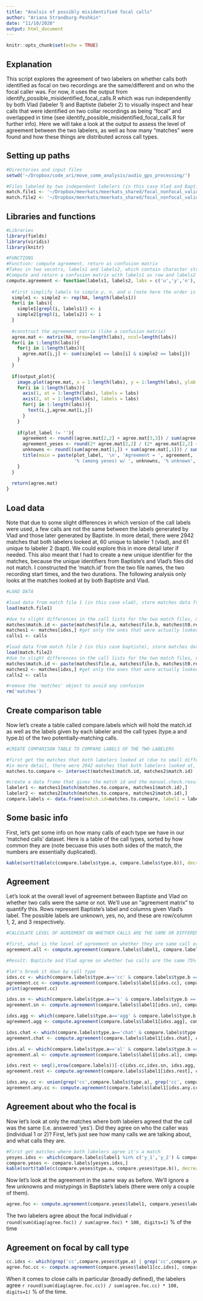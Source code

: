 ```yaml
---
title: "Analsis of possibly misidentified focal calls"
author: "Ariana Strandburg-Peshkin"
date: "11/10/2020"
output: html_document
---
```


```r
knitr::opts_chunk$set(echo = TRUE)
```

## Explanation

This script explores the agreement of two labelers on whether calls both identified as focal on two recordings are the same/different and on who the focal caller was. For now, it uses the output from identify_possible_misidentified_focal_calls.R which was run independently by both Vlad (labeler 1) and Baptiste (labeler 2) to visually inspect and hear calls that were identified on two collar recordings as being "focal" and overlapped in time (see identify_possible_misidentified_focal_calls.R for further info). Here we will take a look at the output to assess the level of agreement between the two labelers, as well as how many "matches" were found and how these things are distributed across call types.

## Setting up paths

```r
#Directories and input files
setwd('~/Dropbox/code_ari/move_comm_analysis/audio_gps_processing/')

#Files labeled by two independent labelers (in this case Vlad and Baptiste)
match.file1 <- '~/Dropbox/meerkats/meerkats_shared/focal_nonfocal_validation/matches_2019_vlad.RData'
match.file2 <- '~/Dropbox/meerkats/meerkats_shared/focal_nonfocal_validation/matches_2019_baptiste.RData'

```

## Libraries and functions

```r
#Libraries
library(fields)
library(viridis)
library(knitr)

#FUNCTIONS
#Function: compute agreement, return as confusion matrix
#Takes in two vecotrs, labels1 and labels2, which contain character strings with 'y' and 'n' depending on whether calls were thought to be the same or not
#Compute and return a confusion matrix with labels1 as row and labels2 as columns, yes as first row/col and no as second row/col
compute.agreement <- function(labels1, labels2, labs = c('u','y','n'), output_plot = T, plot_label = ''){
  
  #first simplify labels to simple y, n, and u (note here the order is important  because 'u' can also be used as part of a 'y' label!)
  simple1 <- simple2 <- rep(NA, length(labels1))
  for(i in labs){
    simple1[grepl(i, labels1)] <- i
    simple2[grepl(i, labels2)] <- i
  }
  
  #construct the agreement matrix (like a confusion matrix)
  agree.mat <- matrix(NA, nrow=length(labs), ncol=length(labs))
  for(i in 1:length(labs)){
    for(j in 1:length(labs)){
      agree.mat[i,j] <- sum(simple1 == labs[i] & simple2 == labs[j])
    }
  }
  
  if(output_plot){
    image.plot(agree.mat, x = 1:length(labs), y = 1:length(labs), ylab = 'Baptiste label', xlab = 'Vlad label', xaxt='n',yaxt='n', col = viridis(256))
    for(i in 1:length(labs)){
      axis(1, at = 1:length(labs), labels = labs)
      axis(2, at = 1:length(labs), labels = labs)
      for(j in 1:length(labs)){
        text(i,j,agree.mat[i,j])
      }
    }
    
    if(plot_label != ''){
      agreement <- round((agree.mat[2,2] + agree.mat[3,3]) / sum(agree.mat[2:3,2:3]) * 100, digits = 1)
      agreement_yeses <- round(2* agree.mat[2,2] / (2* agree.mat[2,2] + agree.mat[2,3] + agree.mat[3,2]) * 100, digits = 1)
      unknowns <- round((sum(agree.mat[1,]) + sum(agree.mat[,1])) / sum(agree.mat) * 100, digits = 1)
      title(main = paste(plot_label, '\n', 'Agreement = ', agreement, '% (total) / ', agreement_yeses, 
                         '% (among yeses) w/ ', unknowns, '% unknown', sep=''))
    }
  }
  
  return(agree.mat)
}
```

## Load data

Note that due to some slight differences in which version of the call labels were used, a few calls are not the same between the labels generated by Vlad and those later generated by Baptiste. In more detail, there were 2942 matches that both labelers looked at, 60 unique to labeler 1 (vlad), and 61 unique to labeler 2 (bapt). We could explore this in more detail later if needed. This also meant that I had to create a new unique identifier for the matches, because the unique identifiers from Baptiste's and Vlad's files did not match. I constructed the 'match.id' from the two file names, the two recording start times, and the two durations. The following analysis only looks at the matches looked at by both Baptiste and Vlad.

```r
#LOAD DATA

#load data from match file 1 (in this case vlad), store matches data frame in matches1
load(match.file1)

#due to slight differences in the call lists for the two match files, need a new way of matching based on file.a, file.b, t0.rec.a, t0.rec.b, dur.a, dur.b. create a column match.id for this
matches$match.id <- paste(matches$file.a, matches$file.b, matches$t0.rec.a, matches$t0.rec.b, matches$dur.a, matches$dur.b, sep='|')
matches1 <- matches[idxs,] #get only the ones that were actually looked at by the labeler
calls1 <- calls

#load data from match file 2 (in this case baptiste), store matches data frame in matches.bapt
load(match.file2)
#due to slight differences in the call lists for the two match files, need a new way of matching based on file.a, file.b, t0.rec.a, t0.rec.b, dur.a, dur.b. create a column match.id for this
matches$match.id <- paste(matches$file.a, matches$file.b, matches$t0.rec.a, matches$t0.rec.b, matches$dur.a, matches$dur.b, sep='|')
matches2 <- matches[idxs,] #get only the ones that were actually looked at by the labeler
calls2 <- calls

#remove the 'matches' object to avoid any confusion
rm('matches')
```

## Create comparison table

Now let's create a table called compare.labels which will hold the match.id as well as the labels given by each labeler and the call types (type.a and type.b) of the two potentially-matching calls.

```r
#CREATE COMPARISON TABLE TO COMPARE LABELS OF THE TWO LABELERS

#first get the matches that both labelers looked at (due to small differences in the files, there are a few differences in which matches were looked at)
#in more detail, there were 2942 matches that both labelers looked at, 60 unique to labeler 1 (vlad), and 61 unique to labeler 2 (bapt)
matches.to.compare <- intersect(matches1$match.id, matches2$match.id)

#create a data frame that gives the match id and the manual.check.result of both labelers
labeler1 <- matches1[match(matches.to.compare, matches1$match.id),]
labeler2 <- matches2[match(matches.to.compare, matches2$match.id),]
compare.labels <- data.frame(match.id=matches.to.compare, label1 = labeler1$manual.check.result, label2 = labeler2$manual.check.result, type.a = labeler1$type.a, type.b = labeler1$type.b, stringsAsFactors = F)
```

## Some basic info
First, let's get some info on how many calls of each type we have in our 'matched calls' dataset. Here is a table of the call types, sorted by how common they are (note becuase this uses both sides of the match, the numbers are essentially duplicated).

```r
kable(sort(table(c(compare.labels$type.a, compare.labels$type.b)), decreasing = TRUE))
```

## Agreement 

Let's look at the overall level of agreement between Baptiste and Vlad on whether two calls were the same or not. We'll use an "agreement matrix" to quantify this. Rows represent Baptiste's label and columns given Vlad's label. The possible labels are unknown, yes, no, and these are row/column 1, 2, and 3 respectively.

```r
#CALCULATE LEVEL OF AGREEMENT ON WHETHER CALLS ARE THE SAME OR DIFFERENT

#first, what is the level of agreement on whether they are same call or not
agreement.all <- compute.agreement(compare.labels$label1, compare.labels$label2, plot_label = 'All calls')

#Result: Baptiste and Vlad agree on whether two calls are the same 75% of the time

#let's break it down by call type
idxs.cc <- which(compare.labels$type.a=='cc' & compare.labels$type.b == 'cc')
agreement.cc <- compute.agreement(compare.labels$label1[idxs.cc], compare.labels$label2[idxs.cc], plot_label = 'CCs only')
print(agreement.cc)

idxs.sn <- which(compare.labels$type.a=='s' & compare.labels$type.b == 's')
agreement.sn <- compute.agreement(compare.labels$label1[idxs.sn], compare.labels$label2[idxs.sn], plot_label = 'SNs only')

idxs.agg <- which(compare.labels$type.a=='agg' & compare.labels$type.b == 'agg')
agreement.agg <- compute.agreement(compare.labels$label1[idxs.agg], compare.labels$label2[idxs.agg], plot_label = 'AGGs only')

idxs.chat <- which(compare.labels$type.a=='chat' & compare.labels$type.b == 'chat')
agreement.chat <- compute.agreement(compare.labels$label1[idxs.chat], compare.labels$label2[idxs.chat], plot_label = 'CHATs only')

idxs.al <- which(compare.labels$type.a=='al' & compare.labels$type.b == 'al')
agreement.al <- compute.agreement(compare.labels$label1[idxs.al], compare.labels$label2[idxs.al], plot_label = 'ALs only')

idxs.rest <- seq(1,nrow(compare.labels))[-c(idxs.cc,idxs.sn, idxs.agg, idxs.al, idxs.chat)]
agreement.rest <- compute.agreement(compare.labels$label1[idxs.rest], compare.labels$label2[idxs.rest], plot_label = 'Rest of calls')

idxs.any.cc <- union(grep('cc',compare.labels$type.a), grep('cc', compare.labels$type.b))
agreement.any.cc <- compute.agreement(compare.labels$label1[idxs.any.cc], compare.labels$label2[idxs.any.cc], plot_label = 'Either label contains cc')
```

## Agreement about who the focal is
Now let's look at only the matches where both labelers agreed that the call was the same (i.e. answered 'yes'). Did they agree on who the caller was (individual 1 or 2)? First, let's just see how many calls we are talking about, and what calls they are. 

```r
#First get matches where both labelers agree it's a match
yesyes.idxs <- which(compare.labels$label1 %in% c('y_1','y_2') & compare.labels$label2 %in% c('y_1','y_2'))
compare.yeses <- compare.labels[yesyes.idxs,]
kable(sort(table(c(compare.yeses$type.a, compare.yeses$type.b)), decreasing = TRUE))
```

Now let's look at the agreement in the same way as before. We'll ignore a few unknowns and mistypings in Baptiste's labels (there were only a couple of them).

```r
agree.foc <- compute.agreement(compare.yeses$label1, compare.yeses$label2, labs = c('1','2'))
```

The two labelers agree about the focal individual `r round(sum(diag(agree.foc)) / sum(agree.foc) * 100, digits=1) ` % of the time

## Agreement on focal by call type

```r
cc.idxs <- which(grep('cc',compare.yeses$type.a) | grep('cc',compare.yeses$type.b))
agree.foc.cc <- compute.agreement(compare.yeses$label1[cc.idxs], compare.yeses$label2[cc.idxs], labs = c('1','2'))

```

When it comes to close calls in particular (broadly defined), the labelers agree `r round(sum(diag(agree.foc.cc)) / sum(agree.foc.cc) * 100, digits=1) ` % of the time.